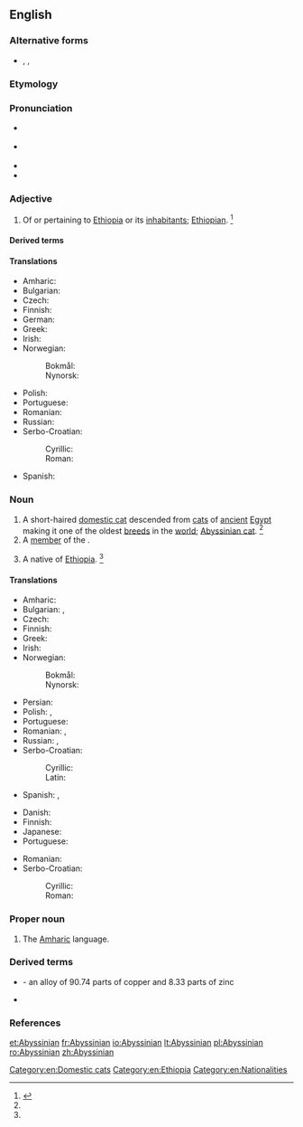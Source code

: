 ==English==

===Alternative forms===
* {{l|en|Abyssian}}, {{l|en|Abyssin}}, {{l|en|Abyssine}} {{qualifier|rare}}

===Etymology===
{{suffix|Abyssinia|n|lang=en}}

===Pronunciation===
* {{a|RP}} {{IPA|/ˌæb.ɪˈsɪn.ɪ.ən/|lang=en}}
* {{a|US}} {{IPA|/ˌæb.ɪˈsɪn.i.ən/|/ˌæb.əˈsɪn.i.ən/|/ˌæb.əˈsɪn.jən/|lang=en}}
* {{rhymes|ɪnjən|lang=en}}
* {{rhymes|ɪniən|lang=en}}

===Adjective===
{{en-adj|-}}

# {{lb|en|dated|usually|_|capitalized}} Of or pertaining to [[Ethiopia]] or its [[inhabitant]]s; [[Ethiopian]]. {{defdate|First attested in the late 18th century.}}<ref name=SOED>{{R:SOED5|page=11}}</ref>

====Derived terms====
{{der2|lang=en
|Abyssinian banana
|Abyssinian cat
|Abyssinian primrose
|Abyssinian tea
|Abyssinian gold}}

====Translations====
{{trans-top|of or pertaining to Abyssinia}}
* Amharic: {{t|am|ሐበሻ|tr=häbäsha|sc=Ethi}}
* Bulgarian: {{t|bg|абисински|m|tr=abisínski}}
* Czech: {{t+|cs|habešský}}
* Finnish: {{t|fi|abessinialainen}}
* German: {{t+|de|abessinisch}}
* Greek: {{t|el|αβησσυνιακός}}
* Irish: {{t|ga|Aibisíneach}}
* Norwegian:
*: Bokmål: {{t|no|abessinsk}}
*: Nynorsk: {{t|nn|abessinsk}}
{{trans-mid}}
* Polish: {{t+|pl|abisyński}}
* Portuguese: {{t+|pt|abissínio|m}}
* Romanian: {{t|ro|abisinian}}
* Russian: {{t+|ru|абисси́нский}}
* Serbo-Croatian:
*: Cyrillic: {{t|sh|абисински|m|sc=Cyrl}}
*: Roman: {{t|sh|abisinski|m}}
* Spanish: {{t+|es|abisinio}}
{{trans-bottom}}

===Noun===
{{en-noun}}
{{wikipedia|Abyssinian (cat)}}

# A short-haired [[domestic cat]] descended from [[cat]]s of [[ancient]] [[Egypt]] making it one of the oldest [[breed]]s in the [[world]]; [[Abyssinian cat]]. {{defdate|First attested in the late 19th century.}}<ref name=SOED/>
# A [[member]] of the {{w|Abyssinian Church}}.
# {{lb|en|dated}} A native of [[Ethiopia]]. {{defdate|First attested in the mid 18th century.}}<ref name=SOED/>

====Translations====
{{trans-top|a native of Abyssinia}}
* Amharic: {{t|am|ሐበሻ|tr=häbäsha|sc=Ethi}}
* Bulgarian: {{t|bg|абисинец|m|tr=abisínec}}, {{t+|bg|абисинка|f|tr=abisínka}}
* Czech: {{t+|cs|Habešan|m}}
* Finnish: {{t|fi|abessinialainen}}
* Greek: {{t|el|Αβησσυνός|m}}
* Irish: {{t|ga|Aibisíneach|m}}
* Norwegian:
*: Bokmål: {{t+|no|abessinier}}
*: Nynorsk: {{t|nn|abessiniar}}
{{trans-mid}}
* Persian: {{t+|fa|حبشی|tr=habaši}}
* Polish: {{t+|pl|Abisyńczyk|m-pr}}, {{t+|pl|Abisynka|f}}
* Portuguese: {{t+|pt|abissínio|m}}
* Romanian: {{t|ro|abisinian|m}}, {{t|ro|abisiniană|f}}
* Russian: {{t+|ru|абисси́нец|m}}, {{t+|ru|абисси́нка|f}}
* Serbo-Croatian:
*: Cyrillic: {{t|sh|абисинац|m|sc=Cyrl}}
*: Latin: {{t+|sh|abisinac|m}}
* Spanish: {{t+|es|abisinio|m}}, {{t+|es|abisinia|f}}
{{trans-bottom}}

{{trans-top|cat}}
* Danish: {{t+|da|abyssinier}}
* Finnish: {{t|fi|abessinialainen}}
* Japanese: {{t|ja|アビシニアン|tr=abishinian|sc=Jpan}}
* Portuguese: {{t+|pt|abissínio|m}}
{{trans-mid}}
* Romanian: {{t|ro|abisiniană|f}}
* Serbo-Croatian:
*: Cyrillic: {{t|sh|абисинка|f|sc=Cyrl}}
*: Roman: {{t|sh|abisinka|f}}
{{trans-bottom}}

===Proper noun===
{{en-proper noun}}

# The [[Amharic]] language.

===Derived terms===
* {{l|en|Abyssinian gold}} - an alloy of 90.74 parts of copper and 8.33 parts of zinc
* {{l|en|Abyssinian tea}}

===References===
<references/>

[[Category:en:Domestic cats]]
[[Category:en:Ethiopia]]
[[Category:en:Nationalities]]

[[et:Abyssinian]]
[[fr:Abyssinian]]
[[io:Abyssinian]]
[[lt:Abyssinian]]
[[pl:Abyssinian]]
[[ro:Abyssinian]]
[[zh:Abyssinian]]